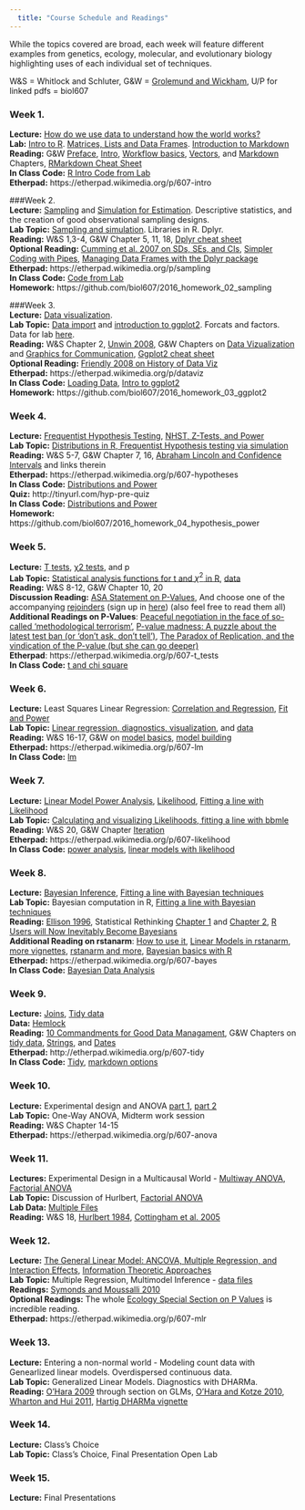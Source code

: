 ```yaml
---  
  title: "Course Schedule and Readings"  
---  
```

  While the topics covered are broad, each week will feature different examples from genetics, ecology, molecular, and evolutionary biology highlighting uses of each individual set of techniques.    
  
  W&S = Whitlock and Schluter, G&W = [Grolemund and Wickham](http://r4ds.had.co.nz), U/P for linked pdfs = biol607
    
      
### Week 1.  
__Lecture:__ [How do we use data to understand how the world works?](lectures/01_intro.html)\
__Lab:__ [Intro to R](lectures/02_r_intro.html). [Matrices, Lists and Data Frames](lectures/02a_r_intro_list_matrix_df.html). [Introduction to Markdown](lab/01_markdown_intro.html)    
__Reading:__ G&W  [Preface](http://r4ds.had.co.nz/introduction.html), [Intro](http://r4ds.had.co.nz/explore-intro.html), [Workflow basics](http://r4ds.had.co.nz/workflow-basics.html), [Vectors](http://r4ds.had.co.nz/vectors.html), and [Markdown](http://r4ds.had.co.nz/r-markdown.html) Chapters, [RMarkdown Cheat Sheet](https://www.rstudio.com/wp-content/uploads/2015/02/rmarkdown-cheatsheet.pdf)  
__In Class Code:__ [R Intro Code from Lab](in_class_code_2016/01_r_intro.R)\
__Etherpad:__ https://etherpad.wikimedia.org/p/607-intro
  
###Week 2.   
__Lecture:__ [Sampling](lectures/03_sampling_lecture.html) and [Simulation for Estimation](lectures/04_simulation_estimation.html). Descriptive statistics, and the creation of good observational sampling designs.   
__Lab Topic:__ [Sampling and simulation](lab/02_sim_samp.html). Libraries in R. Dplyr.   
__Reading:__ W&S 1,3-4, G&W Chapter 5, 11, 18, [Dplyr cheat sheet](https://www.rstudio.com/wp-content/uploads/2015/02/data-wrangling-cheatsheet.pdfPaperpile)  
__Optional Reading:__ [Cumming et al. 2007 on SDs, SEs, and CIs](http://byrneslab.net/classes/biol607/readings/Cumming_2007_error.pdf), [Simpler Coding with Pipes](https://www.r-statistics.com/2014/08/simpler-r-coding-with-pipes-the-present-and-future-of-the-magrittr-package/), [Managing Data Frames with the Dplyr package](https://bookdown.org/rdpeng/exdata/managing-data-frames-with-the-dplyr-package.html)  
__Etherpad:__ https://etherpad.wikimedia.org/p/sampling  
__In Class Code:__ [Code from Lab](in_class_code_2016/02_samp_sim.R)\
__Homework:__ https://github.com/biol607/2016_homework_02_sampling

###Week 3.   
__Lecture:__ [Data visualization](lectures/05_data_viz_principles.pptx).\
__Lab Topic:__ [Data import](lab/03_read_data_libraries.html) and [introduction to ggplot2](lab/04_ggplot_intro.html). Forcats and factors.  Data for lab [here](lab/data_03_04.zip).  
__Reading:__ W&S Chapter 2, [Unwin 2008](http://byrneslab.net/classes/biol607/readings/Unwin_2008_dataviz.pdf), G&W Chapters on [Data Vizualization](http://r4ds.had.co.nz/data-visualisation.html) and [Graphics for Communication](http://r4ds.had.co.nz/graphics-for-communication.html), [Ggplot2 cheat sheet](https://www.rstudio.com/wp-content/uploads/2015/03/ggplot2-cheatsheet.pdf)  
__Optional Reading:__  [Friendly 2008 on History of Data Viz](http://byrneslab.net/classes/biol607/readings/Friendly_2008_dataviz_history.pdf)\
__Etherpad:__ https://etherpad.wikimedia.org/p/dataviz  
__In Class Code:__ [Loading Data](in_class_code_2016/03_load_data.R), [Intro to ggplot2](in_class_code_2016/04_ggplot2_intro.R)\
__Homework:__ https://github.com/biol607/2016_homework_03_ggplot2  
  
### Week 4.   
__Lecture:__ [Frequentist Hypothesis Testing](lectures/07_probability_hypotheses.html), [NHST, Z-Tests, and Power](lectures/08_testing_nhst_power.html) \
__Lab Topic:__ [Distributions in R, Frequentist Hypothesis testing via simulation](lab/05_hypothesis_power.html)  \
__Reading:__ W&S 5-7, G&W Chapter 7, 16, [Abraham Lincoln and Confidence Intervals](http://andrewgelman.com/2016/11/23/abraham-lincoln-confidence-intervals/) and links therein    
__Etherpad:__ https://etherpad.wikimedia.org/p/607-hypotheses  
__In Class Code:__ [Distributions and Power](in_class_code_2016/05_distributions_power.R)  
__Quiz:__ http://tinyurl.com/hyp-pre-quiz  
__In Class Code:__  [Distributions and Power](in_class_code_2016/05_distributions_power.R)\
__Homework:__ https://github.com/biol607/2016_homework_04_hypothesis_power

  
  
### Week 5.   
__Lecture:__ [T tests](lectures/09_the_t_test.html),  [χ2 tests](lectures/10_chisq.html), and p  
__Lab Topic:__ [Statistical analysis functions for t and $\chi^2$ in R](lab/05_chisq_t.html), [data](lab/data_05.zip)   
__Reading:__ W&S 8-12, G&W Chapter 10, 20  
__Discussion Reading:__ [ASA Statement on P-Values](http://byrneslab.net/classes/biol607/readings/Wasserstein_Lazar_2016_The_American_Statistician.pdf), And choose one of the accompanying [rejoinders](http://byrneslab.net/classes/biol607/readings/p_value_statements.zip)
(sign up in [here](https://etherpad.wikimedia.org/p/607-t_tests))  (also feel free to read them all)
__Additional Readings on P-Values__: [Peaceful negotiation in the face of so-called ‘methodological terrorism’](https://errorstatistics.com/2016/10/01/a-new-front-in-the-statistics-wars-peaceful-negotiation-in-the-face-of-so-called-methodological-terrorism/), [P-value madness: A puzzle about the latest test ban (or ‘don’t ask, don’t tell’)](https://errorstatistics.com/2015/10/10/p-value-madness-a-puzzle-about-the-latest-test-ban-or-dont-ask-dont-tell/), [The Paradox of Replication, and the vindication of the P-value (but she can go deeper) ](https://errorstatistics.com/2015/08/31/the-paradox-of-replication-and-the-vindication-of-the-p-value-but-she-can-go-deeper-i/)  
__Etherpad__: https://etherpad.wikimedia.org/p/607-t_tests  
__In Class Code:__ [t and chi square](in_class_code_2016/06_t_chisq.R)
  
### Week 6.   
__Lecture:__ Least Squares Linear Regression: [Correlation and Regression](lectures/11_cor_linear_model.html), [Fit and Power](lectures/12_linear_model_fit.html)  
__Lab Topic:__ [Linear regression, diagnostics, visualization](lab/06_lm.html), and [data](lab/data_06.zip) \
__Reading:__ W&S 16-17, G&W on [model basics](http://r4ds.had.co.nz/model-basics.html), [model building](http://r4ds.had.co.nz/model-building.html)  
__Etherpad:__ https://etherpad.wikimedia.org/p/607-lm  
__In Class Code:__ [lm](in_class_code_2016/06_lm_inclass.R)  
  
### Week 7.   
__Lecture:__ [Linear Model Power Analysis](lab/06a_power_analysis.html), [Likelihood](lectures/13_likelihood.html), [Fitting a line with Likelihood](lectures/14_likelihood_2.html)  
__Lab Topic:__ [Calculating and visualizing Likelihoods, fitting a line with bbmle](lab/07_likelihood.html)\
__Reading:__ W&S 20, G&W Chapter [Iteration](http://r4ds.had.co.nz/iteration.html)  
__Etherpad:__ https://etherpad.wikimedia.org/p/607-likelihood  
__In Class Code:__ [power analysis](in_class_code_2016/06a_power_lm.R), [linear models with likelihood](in_class_code_2016/07a_likelihood_lm.R)  
  
### Week 8.   
__Lecture:__ [Bayesian Inference](lectures/15_bayesian_basics.html), [Fitting a line with Bayesian techniques](lectures/16_bayesian_lm.html)  
__Lab Topic:__ Bayesian computation in R, [Fitting a line with Bayesian techniques](lab/08_bayes.html)   
__Reading:__ [Ellison 1996](http://byrneslab.net/classes/biol607/readings/Ellison_1996_ecol_app.pdf), Statistical Rethinking [Chapter 1](http://byrneslab.net/classes/biol607/readings/rethinking_ch_1.pdf) and [Chapter 2](http://byrneslab.net/classes/biol607/readings/rethinking_ch_2.pdf), [R Users will Now Inevitably Become Bayesians](https://thinkinator.com/2016/01/12/r-users-will-now-inevitably-become-bayesians/)  
__Additional Reading on rstanarm__: [How to use it](https://cran.r-project.org/web/packages/rstanarm/vignettes/rstanarm.html), [Linear Models in rstanarm](https://cran.r-project.org/web/packages/rstanarm/vignettes/lm.html), [more vignettes](https://cran.r-project.org/web/packages/rstanarm/index.html), [rstanarm and more](http://andrewgelman.com/2016/01/14/rstanarm-and-more/), [Bayesian basics with R](http://m-clark.github.io/docs/IntroBayes.html)  
__Etherpad:__ https://etherpad.wikimedia.org/p/607-bayes  
__In Class Code:__ [Bayesian Data Analysis](in_class_code_2016/08_bayes.R)  

### Week 9.   
__Lecture:__ [Joins](lectures/18_join.html), [Tidy data](lectures/17_tidy.html)  
__Data:__ [Hemlock](lectures/data/18/hemlock.xlsx)  
__Reading:__  [10 Commandments for Good Data Managament](https://dynamicecology.wordpress.com/2016/08/22/ten-commandments-for-good-data-management/), G&W Chapters on [tidy data](http://r4ds.had.co.nz/tidy-data.html), [Strings](http://r4ds.had.co.nz/strings.html), and [Dates](http://r4ds.had.co.nz/dates-and-times.html)     
__Etherpad:__ http://etherpad.wikimedia.org/p/607-tidy  
__In Class Code:__ [Tidy](in_class_code_2016/09_tidy.R), [markdown options](in_class_code_2016/00_rmarkdown_options.Rmd)  
  
### Week 10.   
__Lecture:__ Experimental design and ANOVA [part 1](lectures/19_expts_anova.html), [part 2](lectures/20_anova_2.html)    
__Lab Topic:__ One-Way ANOVA, Midterm work session	  
__Reading:__ W&S Chapter 14-15  
__Etherpad:__ https://etherpad.wikimedia.org/p/607-anova
  
  
### Week 11.   
__Lectures:__ Experimental Design in a Multicausal World - [Multiway ANOVA](lectures/21_multiway_anova.html), [Factorial ANOVA](lectures/22_factorial_anova.html)    
__Lab Topic:__  Discussion of Hurlbert, [Factorial ANOVA](lab/10_anova.html)  
__Lab Data:__  [Multiple Files](lab/data_10.zip)  
__Reading:__ W&S 18, [Hurlbert 1984](http://byrneslab.net/classes/biol607/readings/Hurlbert_1984_eco_mono.pdf), [Cottingham et al. 2005](http://byrneslab.net/classes/biol607/readings/cottingham_et_al_2005_frontiers_all.pdf)  
  
  
### Week 12.   
__Lecture:__ [The General Linear Model: ANCOVA, Multiple Regression, and Interaction Effects](./lectures/23_general_linear_model.html), [Information Theoretic Approaches](./lectures/24_AIC.html)  
__Lab Topic:__ Multiple Regression, Multimodel Inference - [data files](lab/data_11.zip)  
__Readings:__ [Symonds and Moussalli 2010](http://byrneslab.net/classes/biol607/readings/Symonds_and_Moussalli_2010_behav_ecol.pdf)  
__Optional Readings:__ The whole [Ecology Special Section on P Values](http://byrneslab.net/classes/biol607/readings/ecology_forum_on_p_values.pdf) is incredible reading.  
__Etherpad:__ https://etherpad.wikimedia.org/p/607-mlr  
   
### Week 13.   
__Lecture:__ Entering a non-normal world - Modeling count data with Genearlized linear models. Overdispersed continuous data.  
__Lab Topic:__ Generalized Linear Models. Diagnostics with DHARMa.  
__Reading:__ [O'Hara 2009](http://byrneslab.net/classes/biol607/readings/O'Hara_2009_glmm.pdf) through section on GLMs, [O'Hara and Kotze 2010](http://byrneslab.net/classes/biol607/readings/o'hara_and_kotze_do_not_log_transform.pdf), [Wharton and Hui 2011](http://byrneslab.net/classes/biol607/readings/Wharton_Hui_2011_Ecology.pdf), [Hartig DHARMa vignette](https://cran.r-project.org/web/packages/DHARMa/vignettes/DHARMa.html)  
  
  
### Week 14.   
__Lecture:__ Class's Choice  
__Lab Topic:__ Class's Choice, Final Presentation Open Lab  
  
  
### Week 15.  
__Lecture:__ Final Presentations  

